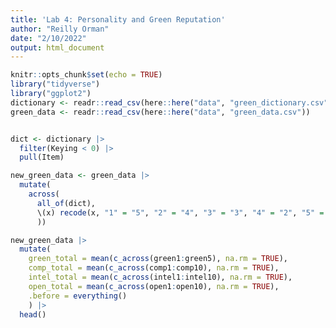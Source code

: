 ```yaml
---
title: 'Lab 4: Personality and Green Reputation'
author: "Reilly Orman"
date: "2/10/2022"
output: html_document
---
```


```r
knitr::opts_chunk$set(echo = TRUE)
library("tidyverse")
library("ggplot2")
dictionary <- readr::read_csv(here::here("data", "green_dictionary.csv"), na = c(""))
green_data <- readr::read_csv(here::here("data", "green_data.csv"))
```

```r

```


```r
dict <- dictionary |> 
  filter(Keying < 0) |> 
  pull(Item) 

new_green_data <- green_data |> 
  mutate(
    across(
      all_of(dict), 
      \(x) recode(x, "1" = "5", "2" = "4", "3" = "3", "4" = "2", "5" = "1", "99" = "NA", .default = "NA")
      ))
```

```r
new_green_data |>
  mutate(
    green_total = mean(c_across(green1:green5), na.rm = TRUE),
    comp_total = mean(c_across(comp1:comp10), na.rm = TRUE),
    intel_total = mean(c_across(intel1:intel10), na.rm = TRUE),
    open_total = mean(c_across(open1:open10), na.rm = TRUE),
    .before = everything()
    ) |> 
  head()
```


